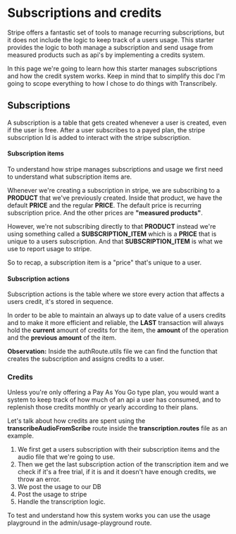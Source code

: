 # Subscriptions and credits

Stripe offers a fantastic set of tools to manage recurring subscriptions, but it does not include the logic to keep track of a users usage. This starter provides the logic to both manage a subscription and send usage from measured products such as api's by implementing a credits system. 

In this page we're going to learn how this starter manages subscriptions and how the credit system works. Keep in mind that to simplify this doc I'm going to scope everything to how I chose to do things with Transcribely.

## Subscriptions

A subscription is a table that gets created whenever a user is created, even if the user is free. After a user subscribes to a payed plan, the stripe subscription Id is added to interact with the stripe subscription. 


#### Subscription items

To understand how stripe manages subscriptions and usage we first need to understand what subscription items are.

Whenever we're creating a subscription in stripe, we are subscribing to a __PRODUCT__ that we've previously created. Inside that product, we have the default __PRICE__ and the regular __PRICE__. The default price is recurring subscription price. And the other prices are __"measured products"__.

However, we're not subscribing directly to that __PRODUCT__ instead we're using something called a __SUBSCRIPTION_ITEM__ which is a __PRICE__ that is unique to a users subscription. And that __SUBSCRIPTION_ITEM__ is what we use to report usage to stripe.  

So to recap, a subscription item is a "price" that's unique to a user.

#### Subscription actions

Subscription actions is the table where we store every action that affects a users credit, it's stored in sequence. 

In order to be able to maintain an always up to date value of a users credits and to make it more efficient and reliable,  the __LAST__  transaction will always hold the __current__ amount of credits for the item, the __amount__ of the operation and the __previous amount__ of the item.

__Observation:__ Inside the authRoute.utils file we can find the function that creates the subscription and assigns credits to a user.
### Credits

Unless you're only offering a Pay As You Go type plan, you would want a system to keep track of how much of an api a user has consumed, and to replenish those credits monthly or yearly according to their plans.

Let's talk about how credits are spent using the __transcribeAudioFromScribe__ route inside the __transcription.routes__ file as an example. 

1. We first get a users subscription with their subscription items and the audio file that we're going to use.
2. Then we get the last subscription action of the transcription item and we check if it's a free trial, if it is and it doesn't have enough credits, we throw an error.
3. We post the usage to our DB
4. Post the usage to stripe
5.  Handle the transcription logic.

To test and understand how this system works you can use the usage playground in the admin/usage-playground route.

